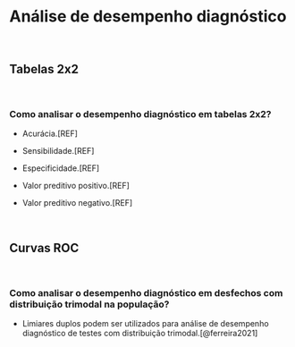 # **Análise de desempenho diagnóstico** {#analise-desempenho-diagnostico}

<br>

## Tabelas 2x2 {#tabelas-2x2}

<br>

### Como analisar o desempenho diagnóstico em tabelas 2x2?

- Acurácia.[REF]

- Sensibilidade.[REF]

- Especificidade.[REF]

- Valor preditivo positivo.[REF]

- Valor preditivo negativo.[REF]

<br>

## Curvas ROC {#curvas-roc}

<br>

### Como analisar o desempenho diagnóstico em desfechos com distribuição trimodal na população?

-   Limiares duplos podem ser utilizados para análise de desempenho diagnóstico de testes com distribuição trimodal.[@ferreira2021]

<br>
